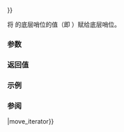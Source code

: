 {{cpp/iterator/move_sentinel/title|operator{{=}}}}
{{cpp/iterator/move_sentinel/navbar}}
{{dcl begin}}
{{dcl|since=c++20|1=
template&lt; class S2 &gt;
    requires std::assignable_from&lt;S&amp;, const S2&amp;&gt;
        constexpr move_sentinel&amp; operator=( const std::move_sentinel&lt;S2&gt;&amp; other );
}}
{{dcl end}}

将 {{c|other}} 的底层哨位的值（即 {{c|other.base()}}）赋给底层哨位。

===参数===
{{par begin}}
{{par|other|要赋值的哨位适配器}}
{{par end}}

===返回值===
{{c|*this}}

===示例===
{{example}}

===参阅===
{{dsc begin}}
{{dsc inc|cpp/iterator/adaptor/dsc operator{{=}}|move_iterator}}
{{dsc end}}

{{langlinks|en|ja}}